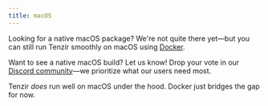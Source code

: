 ```yaml
---
title: macOS
---
```


Looking for a native macOS package? We're not quite there yet—but you can still
run Tenzir smoothly on macOS using [Docker](../docker).

Want to see a native macOS build? Let us know! Drop your vote in our
[Discord community](/discord)—we prioritize what our users need most.

Tenzir *does* run well on macOS under the hood. Docker just bridges the gap for
now.
